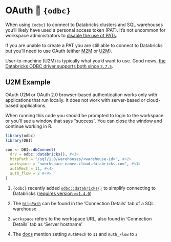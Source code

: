 # OAuth 🤝 `{odbc}`

When using `{odbc}` to connect to Databricks clusters and SQL warehouses you'll likely have used a personal access token (PAT). It's not uncommon for workspace administrators to [disable the use of PATs](https://docs.databricks.com/en/admin/access-control/tokens.html#enable-or-disable-personal-access-token-authentication-for-the-workspace).

If you are unable to create a PAT you are still able to connect to Databricks but you'll need to use OAuth (either [M2M](https://docs.databricks.com/en/dev-tools/auth/oauth-m2m.html) or [U2M](https://docs.databricks.com/en/dev-tools/auth/oauth-u2m.html)).

User-to-machine (U2M) is typically what you'd want to use. Good news, [the Databricks ODBC driver supports both since `2.7.5`](https://docs.databricks.com/en/integrations/odbc/authentication.html#oauth-20-tokens).

## U2M Example

::: callout-note
OAuth U2M or OAuth 2.0 browser-based authentication works only with applications that run locally. It does not work with server-based or cloud-based applications.
:::

When running this code you should be prompted to login to the workspace or you'll see a window that says "success". You can close the window and continue working in R.

```r
library(odbc)
library(DBI)

con <- DBI::dbConnect(
  drv = odbc::databricks(), #<1>
  httpPath = "/sql/1.0/warehouses/<warehouse-id>", #<2>
  workspace = "<workspace-name>.cloud.databricks.com", #<3>
  authMech = 11, #<4>
  auth_flow = 2 #<4>
)
```

1.  `{odbc}` recently added [`odbc::databricks()`](https://odbc.r-dbi.org/reference/databricks.html) to simplify connecting to Databricks ([requires version `>=1.4.0`](https://github.com/r-dbi/odbc/blob/main/NEWS.md#odbc-140))

2.  The [`httpPath`](https://docs.databricks.com/en/integrations/compute-details.html) can be found in the 'Connection Details' tab of a SQL warehouse

3.  `workspace` refers to the workspace URL, also found in 'Connection Details' tab as 'Server hostname'

4.  The [docs](https://docs.databricks.com/en/integrations/odbc/authentication.html#oauth-user-to-machine-u2m-authentication) mention setting `AuthMech` to `11` and `Auth_Flow` to `2`
